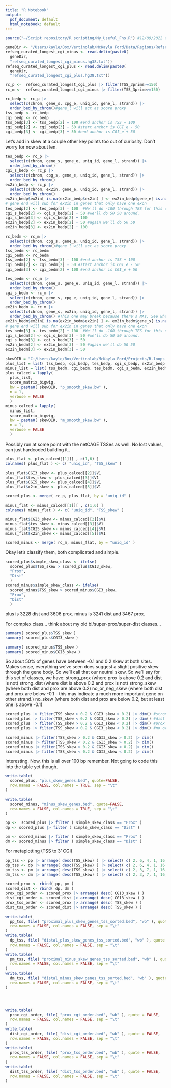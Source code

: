 ```yaml
---
title: "R Notebook"
output:
  pdf_document: default
  html_notebook: default
---
```


```r
source("~/Script repository/R scripting/My_Useful_Fns.R") #12/09/2022 commit at my github https://github.com/McK-Ford/Script-repository/blob/main/R%20scripting/My_Useful_Fns.R
```

```r
geneDir <- "/Users/kayle/Box/Vertinolab/McKayla Ford/Data/Regions/Refseq/Longest_TSS_w_CGI/20220329 version/"
refseq_curated_longest_cgi_minus <- read.delim(paste0(
  geneDir,
  "refseq_curated_longest_cgi_minus.hg38.txt"))
refseq_curated_longest_cgi_plus <- read.delim(paste0(
  geneDir,
  "refseq_curated_longest_cgi_plus.hg38.txt"))
```

```r
rc_p <-  refseq_curated_longest_cgi_plus |> filter(TSS_3prime>=150)
rc_m <-  refseq_curated_longest_cgi_minus |> filter(TSS_3prime>=150)
```

```r
rc_bedp <- rc_p |>
  select(c(chrom, gene_s, cpg_e, uniq_id, gene_l, strand)) |> 
  order_bed_by_chrom()#gene_l will act as score proxy
tss_bedp <- rc_bedp
cgi_bedp <- rc_bedp
tss_bedp[3] <- tss_bedp[2] + 100 #end anchor is TSS + 100
cgi_bedp[2] <- cgi_bedp[3] - 50 #start anchor is CGI_e - 50
cgi_bedp[3] <- cgi_bedp[3] + 50 #end anchor is CGI_e + 50
```
Let's add in skew at a couple other key points too out of curiosity. Don't worry for now about len.
```r
tes_bedp <- rc_p |>
  select(c(chrom, gene_s, gene_e, uniq_id, gene_l, strand)) |> 
  order_bed_by_chrom()
cgi_s_bedp <- rc_p |>
  select(c(chrom, cpg_s, gene_e, uniq_id, gene_l, strand)) |> 
  order_bed_by_chrom()
ex2in_bedp <- rc_p |>
  select(c(chrom, ex2in, gene_e, uniq_id, gene_l, strand)) |> 
  order_bed_by_chrom() 
ex2in_bedp$ex2in[ is.na(ex2in_bedp$ex2in) ] <- ex2in_bedp$gene_e[ is.na(ex2in_bedp$ex2in) ]
# gene end will sub for ex2in in genes that only have one exon
tes_bedp[2] <- tes_bedp[3] - 100  #We'll do -100 through TES for this one.
cgi_s_bedp[2] <- cgi_s_bedp[2] - 50 #we'll do 50 50 around.
cgi_s_bedp[3] <- cgi_s_bedp[2] + 100
ex2in_bedp[2] <- ex2in_bedp[2] - 50 #again we'll do 50 50
ex2in_bedp[3] <- ex2in_bedp[2] + 100
```

```r
rc_bedm <- rc_m |>
  select(c(chrom, cpg_s, gene_e, uniq_id, gene_l, strand)) |> 
  order_bed_by_chrom()#gene_l will act as score proxy
tss_bedm <- rc_bedm
cgi_bedm <- rc_bedm
tss_bedm[2] <- tss_bedm[3] - 100 #end anchor is TSS + 100
cgi_bedm[2] <- cgi_bedm[2] - 50 #start anchor is CGI_e - 50
cgi_bedm[3] <- cgi_bedm[2] + 100 #end anchor is CGI_e + 50

tes_bedm <- rc_m |>
  select(c(chrom, gene_s, gene_e, uniq_id, gene_l, strand)) |> 
  order_bed_by_chrom()
cgi_s_bedm <- rc_m |>
  select(c(chrom, gene_s, cpg_e, uniq_id, gene_l, strand)) |> 
  order_bed_by_chrom()
ex2in_bedm <- rc_m |>
  select(c(chrom, gene_s, ex2in, uniq_id, gene_l, strand)) |> 
  order_bed_by_chrom() #This one may break because there's NAs. See what happens and adjust code as necessary.
ex2in_bedm$ex2in[ is.na(ex2in_bedm$ex2in) ] <- ex2in_bedm$gene_s[ is.na(ex2in_bedm$ex2in) ]
# gene end will sub for ex2in in genes that only have one exon
tes_bedm[3] <- tes_bedm[2] + 100  #We'll do -100 through TES for this one.
cgi_s_bedm[2] <- cgi_s_bedm[3] - 50 #we'll do 50 50 around.
cgi_s_bedm[3] <- cgi_s_bedm[3] + 50
ex2in_bedm[2] <- ex2in_bedm[3] - 50 #again we'll do 50 50
ex2in_bedm[3] <- ex2in_bedm[3] + 50
```

```r
skewDIR = "C:/Users/kayle/Box/Vertinolab/McKayla Ford/Projects/R-loops_Pausing/Sequence_based_analysis/Calc_seq_tracks/20230329_extended_skew/"
plus_list = list( tss_bedp, cgi_bedp, tes_bedp, cgi_s_bedp, ex2in_bedp )
minus_list = list( tss_bedm, cgi_bedm, tes_bedm, cgi_s_bedm, ex2in_bedm )
plus_calced = lapply(
  plus_list,
  score_matrix_bigwig,
  bw = paste0( skewDIR, "p_smooth_skew.bw" ),
  n = 1,
  verbose = FALSE
  )
minus_calced = lapply(
  minus_list,
  score_matrix_bigwig,
  bw = paste0( skewDIR, "m_smooth_skew.bw" ),
  n = 1,
  verbose = FALSE
  )
```

Possibly run at some point with the netCAGE TSSes as well.
No lost values, can just hardcoded building it..
```r
plus_flat <- plus_calced[[1]][ , c(1,6) ]
colnames( plus_flat ) <- c( "uniq_id", "TSS_skew" )

plus_flat$CGI3_skew <- plus_calced[[2]]$V1
plus_flat$tes_skew <- plus_calced[[3]]$V1
plus_flat$CGI5_skew <- plus_calced[[4]]$V1
plus_flat$x2in_skew <- plus_calced[[5]]$V1

scored_plus <- merge( rc_p, plus_flat, by = "uniq_id" )
```


```r
minus_flat <- minus_calced[[1]][ , c(1,6) ]
colnames( minus_flat ) <- c( "uniq_id", "TSS_skew" )

minus_flat$CGI3_skew <- minus_calced[[2]]$V1
minus_flat$tes_skew <- minus_calced[[3]]$V1
minus_flat$CGI5_skew <- minus_calced[[4]]$V1
minus_flat$x2in_skew <- minus_calced[[5]]$V1

scored_minus <- merge( rc_m, minus_flat, by = "uniq_id" )
```

Okay let's classify them, both complicated and simple.

```r
scored_plus$simple_skew_class <- ifelse(
  scored_plus$TSS_skew > scored_plus$CGI3_skew,
  "Prox",
  "Dist" 
  )
scored_minus$simple_skew_class <- ifelse(
  scored_minus$TSS_skew > scored_minus$CGI3_skew,
  "Prox",
  "Dist" 
  )
```
plus is 3228 dist and 3606 prox.
minus is 3241 dist and 3467 prox.

For complex class... think about my old bi/super-prox/super-dist classes...

```r
summary( scored_plus$TSS_skew )
summary( scored_plus$CGI3_skew )

summary( scored_minus$TSS_skew )
summary( scored_minus$CGI3_skew )
```
So about 50% of genes have between -0.1 and 0.2 skew at both sites. Makes sense, everything we've seen does suggest a slight positive skew through the gene body. So we'll call that our neutral skew.
So we'll say for this set of classes, we have:
strong_prox (where prox is above 0.2 and dist is not)
strong_dist (where dist is above 0.2 and prox is not)
strong_skew (where both dist and prox are above 0.2)
no_or_neg_skew (where both dist and prox are below -0.1 - this may indicate a much more important gene on other strand.)
no_skew (where both dist and prox are below 0.2, but at least one is above -0.1)

```r
scored_plus |> filter(TSS_skew > 0.2 & CGI3_skew > 0.2) |> dim() #strong skew
scored_plus |> filter(TSS_skew < 0.2 & CGI3_skew > 0.2) |> dim() #dist skew
scored_plus |> filter(TSS_skew > 0.2 & CGI3_skew < 0.2) |> dim() #prox skew
scored_plus |> filter(TSS_skew < 0.2 & CGI3_skew < 0.2) |> dim() #no or neg skew.

scored_minus |> filter(TSS_skew > 0.2 & CGI3_skew > 0.2) |> dim()
scored_minus |> filter(TSS_skew < 0.2 & CGI3_skew > 0.2) |> dim()
scored_minus |> filter(TSS_skew > 0.2 & CGI3_skew < 0.2) |> dim()
scored_minus |> filter(TSS_skew < 0.2 & CGI3_skew < 0.2) |> dim()
```
Interesting. Now, this is all over 100 bp remember. Not going to code this into the table yet though.


```r
write.table(
  scored_plus, "plus_skew_genes.bed", quote=FALSE,
  row.names = FALSE, col.names = TRUE, sep = "\t"
)

write.table(
  scored_minus, "minus_skew_genes.bed", quote=FALSE,
  row.names = FALSE, col.names = TRUE, sep = "\t"
)
```

```r
pp <-  scored_plus |> filter ( simple_skew_class == "Prox" )
dp <- scored_plus |> filter ( simple_skew_class == "Dist" )
```

```r
pm <- scored_minus |> filter ( simple_skew_class == "Prox" )
dm <- scored_minus |> filter ( simple_skew_class == "Dist" )
```

For metaplotting (TSS to 3' CGI)
```r
pp_tss <- pp |> arrange( desc(TSS_skew) ) |> select( c( 2, 6, 4, 1, 16, 8 ) )
dp_tss <- dp |> arrange( desc(TSS_skew) ) |> select( c( 2, 6, 4, 1, 16, 8 ) )
pm_tss <- pm |> arrange( desc(TSS_skew) ) |> select( c( 2, 3, 7, 1, 16, 8 ) )
dm_tss <- dm |> arrange( desc(TSS_skew) ) |> select( c( 2, 3, 7, 1, 16, 8 ) )

scored_prox <- rbind( pp, pm )
scored_dist <- rbind( dp, dm )
prox_cgi_order <- scored_prox |> arrange( desc( CGI3_skew ) )
dist_cgi_order <- scored_dist |> arrange( desc( CGI3_skew ) )
prox_tss_order <- scored_prox |> arrange( desc( TSS_skew ) )
dist_tss_order <- scored_dist |> arrange( desc( TSS_skew ) )
```

```r
write.table(
  pp_tss, file( "proximal_plus_skew_genes_tss_sorted.bed", "wb" ), quote = FALSE,
  row.names = FALSE, col.names = FALSE, sep = "\t"
)
write.table(
  dp_tss, file( "distal_plus_skew_genes_tss_sorted.bed", "wb" ), quote = FALSE,
  row.names = FALSE, col.names = FALSE, sep = "\t"
)
write.table(
  pm_tss, file( "proximal_minus_skew_genes_tss_sorted.bed", "wb" ), quote = FALSE,
  row.names = FALSE, col.names = FALSE, sep = "\t"
)
write.table(
  dm_tss, file( "distal_minus_skew_genes_tss_sorted.bed", "wb" ), quote = FALSE,
  row.names = FALSE, col.names = FALSE, sep = "\t"
)




write.table(
  prox_cgi_order, file( "prox_cgi_order.bed", "wb" ), quote = FALSE,
  row.names = FALSE, col.names = FALSE, sep = "\t"
)
write.table(
  dist_cgi_order, file( "dist_cgi_order.bed", "wb" ), quote = FALSE,
  row.names = FALSE, col.names = FALSE, sep = "\t"
)
write.table(
  prox_tss_order, file( "prox_tss_order.bed", "wb" ), quote = FALSE,
  row.names = FALSE, col.names = FALSE, sep = "\t"
)
write.table(
  dist_tss_order, file( "dist_tss_order.bed", "wb" ), quote = FALSE,
  row.names = FALSE, col.names = FALSE, sep = "\t"
)
```

